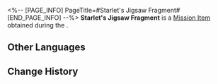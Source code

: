 <%-- [PAGE_INFO]
PageTitle=#Starlet's Jigsaw Fragment#
[END_PAGE_INFO] --%>
{{Item Infobox
|id          = 140474
|image       = Item Starlet's Jigsaw Fragment.png
|type        = Mission Item
|invCategory = Missions
|rarity      = 3
|effect      = 
|description = This fragment appears to have been a part of a certain Dream Jigsaw.<br />You can feel from it a mixture of yearning and anticipation for the future.
|source1     = ''[[Birth of the Dreamjolt Hostelry]]''
}}
'''Starlet's Jigsaw Fragment''' is a [[Mission Item]] obtained during the {{Mission|Birth of the Dreamjolt Hostelry}}.

==Other Languages==
{{Other Languages
|en   = Starlet's Jigsaw Fragment
|zhs  = 小星星的筑梦碎片
|zht  = 小星星的築夢碎片
|ja   = リトルスターのドリームメイクパズルの欠片
|ko   = 별이의 꿈 건축 조각
|es   = Fragmento del rompecabezas de Estrellita
|fr   = Fragment émotionnel de Starlet
|ru   = Фрагмент мозаики Звёздочки
|th   = ชิ้นส่วนสร้างฝันของดาวน้อย
|vi   = Mảnh Ghép Xây Mộng Của Ngôi Sao Nhỏ
|de   = Sternchens Puzzleteil
|id   = Serpihan Mimpi Starlet
|pt   = Fragmento de Quebra-Cabeça do Estrelita
}}

==Change History==
{{Change History|2.1}}